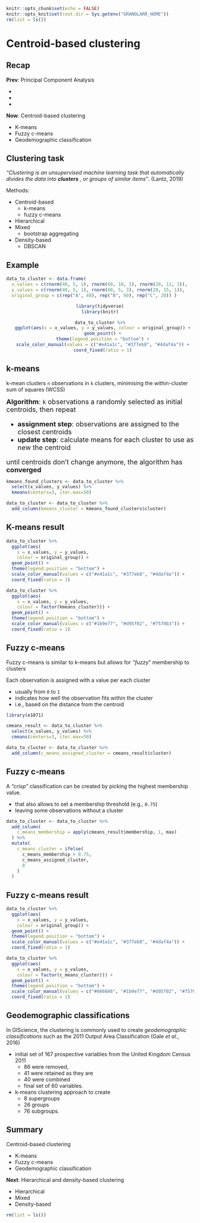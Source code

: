 ```r
knitr::opts_chunk$set(echo = FALSE)
knitr::opts_knit$set(root.dir = Sys.getenv("GRANOLARR_HOME"))
rm(list = ls())
```



# Centroid-based clustering



## Recap

**Prev**: Principal Component Analysis

- 
- 
- 

**Now**: Centroid-based clustering

- K-means
- Fuzzy c-means
- Geodemographic classification


## Clustering task

*"Clustering is an unsupervised machine learning task that automatically divides the data into* ***clusters*** *, or groups of similar items"*. (Lantz, 2019)

Methods:

- Centroid-based 
    - k-means
    - fuzzy c-means
- Hierarchical
- Mixed 
    - bootstrap aggregating
- Density-based
    - DBSCAN



## Example

```r
data_to_cluster <- data.frame(
  x_values = c(rnorm(40, 5, 1), rnorm(60, 10, 1), rnorm(20, 12, 3)),
  y_values = c(rnorm(40, 5, 1), rnorm(60, 5, 3), rnorm(20, 15, 1)),
  original_group = c(rep("A", 40), rep("B", 60), rep("C", 20)) )
```

<center>
```r
library(tidyverse)
library(knitr)

data_to_cluster %>%
  ggplot(aes(x = x_values, y = y_values, colour = original_group)) +
  geom_point() +
  theme(legend.position = "bottom") +
  scale_color_manual(values = c("#e41a1c", "#377eb8", "#4daf4a")) +
  coord_fixed(ratio = 1)
```
</center>

## k-means

k-mean clusters `n` observations in `k` clusters, minimising the within-cluster sum of squares (WCSS)

<font size="4">	
**Algorithm**: `k` observations a randomly selected as initial centroids, then repeat

- **assignment step**: observations are assigned to the closest centroids
- **update step**: calculate means for each cluster to use as new the centroid

until centroids don't change anymore, the algorithm has **converged**
</font>

```r
kmeans_found_clusters <- data_to_cluster %>%
  select(x_values, y_values) %>%
  kmeans(centers=3, iter.max=50)

data_to_cluster <- data_to_cluster %>%
  add_column(kmeans_cluster = kmeans_found_clusters$cluster)
```

## K-means result

:::::: {.cols data-latex=""}

::: {.col data-latex="{0.5\textwidth}"}

```r
data_to_cluster %>%
  ggplot(aes(
    x = x_values, y = y_values, 
    colour = original_group)) +
  geom_point() +
  theme(legend.position = "bottom") +
  scale_color_manual(values = c("#e41a1c", "#377eb8", "#4daf4a")) +
  coord_fixed(ratio = 1)
```

:::

::: {.col data-latex="{0.5\textwidth}"}

```r
data_to_cluster %>%
  ggplot(aes(
    x = x_values, y = y_values, 
    colour = factor(kmeans_cluster))) +
  geom_point() +
  theme(legend.position = "bottom") +
  scale_color_manual(values = c("#1b9e77", "#d95f02", "#7570b3")) +
  coord_fixed(ratio = 1)
```

:::
::::::

## Fuzzy c-means

Fuzzy c-means is similar to k-means but allows for *"fuzzy*" membership to clusters

Each observation is assigned with a value per each cluster

- usually from `0` to `1`
- indicates how well the observation fits within the cluster
- i.e., based on the distance from the centroid

```r
library(e1071)

cmeans_result <- data_to_cluster %>%
  select(x_values, y_values) %>%
  cmeans(centers=3, iter.max=50)

data_to_cluster <- data_to_cluster %>%
  add_column(c_means_assigned_cluster = cmeans_result$cluster)
```

## Fuzzy c-means

A *"crisp"* classification can be created by picking the highest membership value.

- that also allows to set a membership threshold (e.g., `0.75`)
- leaving some observations without a cluster

```r
data_to_cluster <- data_to_cluster %>%
  add_column(
    c_means_membership = apply(cmeans_result$membership, 1, max)
  ) %>%
  mutate(
    c_means_cluster = ifelse(
      c_means_membership > 0.75, 
      c_means_assigned_cluster, 
      0
    )
  )
```

## Fuzzy c-means result

:::::: {.cols data-latex=""}

::: {.col data-latex="{0.5\textwidth}"}

```r
data_to_cluster %>%
  ggplot(aes(
    x = x_values, y = y_values, 
    colour = original_group)) +
  geom_point() +
  theme(legend.position = "bottom") +
  scale_color_manual(values = c("#e41a1c", "#377eb8", "#4daf4a")) +
  coord_fixed(ratio = 1)
```

:::

::: {.col data-latex="{0.5\textwidth}"}

```r
data_to_cluster %>%
  ggplot(aes(
    x = x_values, y = y_values, 
    colour = factor(c_means_cluster))) +
  geom_point() +
  theme(legend.position = "bottom") +
  scale_color_manual(values = c("#666666", "#1b9e77", "#d95f02", "#7570b3")) +
  coord_fixed(ratio = 1)
```

:::
::::::


## Geodemographic classifications

In GIScience, the clustering is commonly used to create *geodemographic classifications* such as the 2011 Output Area Classification (Gale *et al.*, 2016)

- initial set of 167 prospective variables from the United Kingdom Census 2011
    - 86 were removed, 
    - 41 were retained as they are
    - 40 were combined
    - final set of 60 variables. 
- k-means clustering approach to create 
    - 8 supergroups
    - 26 groups
    - 76 subgroups. 



## Summary

Centroid-based clustering

- K-means
- Fuzzy c-means
- Geodemographic classification

**Next**: Hierarchical and density-based clustering

- Hierarchical
- Mixed 
- Density-based

```r
rm(list = ls())
```